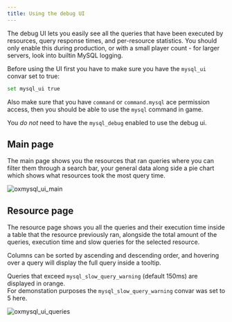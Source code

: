 ```yaml
---
title: Using the debug UI
---
```



The debug UI lets you easily see all the queries that have been executed by resources, query response times, and per-resource statistics.
You should only enable this during production, or with a small player count - for larger servers, look into builtin MySQL logging.

Before using the UI first you have to make sure you have the `mysql_ui` convar set to true:

```bash
set mysql_ui true
```

Also make sure that you have `command` or `command.mysql` ace permission access, then you should be able to use the `mysql` command in game.

<Callout type="info">

You _do not_ need to have the `mysql_debug` enabled to use the debug ui.

</Callout>

## Main page

The main page shows you the resources that ran queries where you can filter them through a search bar, your general data
along side a pie chart which shows what resources took the most query time.

![oxmysql_ui_main](https://i.imgur.com/iQqWELJ.png)

## Resource page

The resource page shows you all the queries and their execution time inside a table that the resource previously ran,
alongside the total amount of the queries, execution time and slow queries for the selected resource.

Columns can be sorted by ascending and descending order, and hovering over a query will display the full query inside a tooltip.

<Callout type="info">

Queries that exceed `mysql_slow_query_warning` (default 150ms) are displayed in orange.  
For demonstation purposes the `mysql_slow_query_warning` convar was set to 5 here.

</Callout>

![oxmysql_ui_queries](https://i.imgur.com/gZpJoIg.png)

